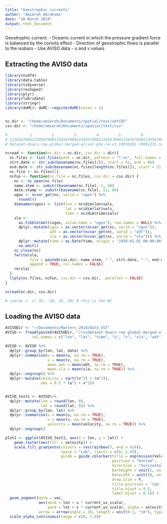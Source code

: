 ```yaml
---
title: "Geostrophic currents"
author: "Amieroh Abrahams"
date: "20 March 2019"
output: html_document
---
```


Geostrophic current:
- Oceanic current in which the pressure gradient force is balanced by the coriolis effect
- Direction of geostrophic flows is parallel to the isobars
- Use AVISO data
- u and v values

## Extracting the AVISO data

```r
library(ncdf4) 
library(data.table) 
library(tidyverse) 
library(reshape2) 
library(plyr) 
library(lubridate)
library(stringr)
library(doMC); doMC::registerDoMC(cores = 1)


nc.dir <- "/home/amieroh/Documents/spatial/test/netCDF"
csv.dir <- "/home/amieroh/Documents/spatial/test/csv"

#          1         2         3         4         5         6        
# 1234567890123456789012345678901234567890123456789012345678901234567890
# dataset-duacs-rep-global-merged-allsat-phy-l4-v3_19930101-19951231.nc

ncread <- function(nc.dir = nc.dir, csv.dir = dir){
  nc.files <- list.files(path = nc.dir, pattern = "*.nc", full.names = T, include.dirs = T)
  strt.date <- str_sub(basename(nc.files[1]), start = 51, end = 66)
  end.date <- str_sub(basename(nc.files[length(nc.files)]), start = 51, end = 66)
  nc.file <- nc.files[1]
  ncFun <- function(nc.file = nc.files, csv.dir = csv.dir) {
    nc <- nc_open(nc.file)
    name.stem <- substr(basename(nc.file), 1, 48) 
    date.stamp <- substr(basename(nc.file), 51, 66)
    ugos <- ncvar_get(nc, varid = "ugos") %>%
      round(4)
    dimnames(ugos) <- list(lon = nc$dim$lon$vals,
                           lat = nc$dim$lat$vals,
                           time = nc$dim$time$vals)
    sla <-
      as.tibble(melt(ugos, value.name = "ugos"), row.names = NULL) %>%
      dplyr::mutate(vgos = as.vector(ncvar_get(nc, varid = "vgos")),
                    adt = as.vector(ncvar_get(nc, varid = "adt")),
                    sla = as.vector(ncvar_get(nc, varid = "sla"))) %>%
      dplyr::mutate(time = as.Date(time, origin = "1950-01-01 00:00:00")) %>%
      na.omit()
    nc_close(nc)
    fwrite(sla,
           file = paste0(csv.dir, name.stem, "-", strt.date, "-", end.date, ".csv"),
           append = TRUE, col.names = FALSE)
    rm(sla)
  }
  llply(nc.files, ncFun, csv.dir = csv.dir, .parallel = FALSE)
}

ncread(nc.dir, csv.dir)

# coords <- c(-35, -20, 10, 20) # this is the BC
```

## Loading the AVISO data

```r

AVISODir <- "~/Documents/Masters_2019/Data_SST"
AVISO <- fread(paste0(AVISODir, "/csvdataset-duacs-rep-global-merged-allsat-phy-l4-v3-9930101-19951231-0160101-20170515.csv"),
            col.names = c("lon", "lat", "time", "u", "v", "sla", "adt"))

AVISO <- AVISO %>%
  dplyr::group_by(lon, lat, date) %>%
  dplyr::summarise(u = mean(u, na.rm = TRUE),
                   v = mean(v, na.rm = TRUE),
                   mean.adt = mean(adt, na.rm = TRUE),
                   mean.sla = mean(sla, na.rm = TRUE)) %>%
  dplyr::ungroup() %>%
  dplyr::mutate(velocity = sqrt((v^2) + (u^2)),
                eke = 0.5 * (u^2 + v^2))


AVISO_test1 <- AVISO%>%
  dplyr::mutate(lon = round(lon, 0),
                lat = round(lat, 0)) %>%
  dplyr::group_by(lon, lat) %>%
  dplyr::summarise(u = mean(u, na.rm = TRUE),
                   v = mean(v, na.rm = TRUE),
                   velocity = mean(velocity, na.rm = TRUE)) %>%
  dplyr::ungroup()

plot1 <- ggplot(AVISO_test1, aes(x = lon, y = lat)) +
    geom_raster(aes(fill = velocity)) +
    scale_fill_gradientn(colours = rev(rainbow(7, end = 4/6)),
                         space = "Lab", limits = c(0, 1.45),
                         guide = guide_colorbar(title = expression(Velocity~(m~s^{-1})),
                                                position = "bottom",
                                                direction = "horizontal",
                                                barheight = unit(2, units = "mm"),
                                                barwidth = unit(50, units = "mm"),
                                                draw.ulim = F,
                                                title.position = 'top',
                                                title.hjust = 0.5,
                                                label.hjust = 0.5)) +
  geom_segment(data = vec,
               aes(xend = lon + u * current_uv_scalar,
                   yend = lat + v * current_uv_scalar, alpha = velocity),
               arrow = arrow(angle = 20, length = unit(0.1, "cm"), type = "open"), size = 0.35, show.legend = FALSE) +
  scale_alpha_continuous(range = c(0, 1.0))

```
